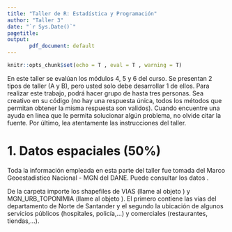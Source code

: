```yaml
---
title: "Taller de R: Estadística y Programación"
author: "Taller 3"
date: "`r Sys.Date()`"
pagetitle: 
output:
       pdf_document: default
---
```


<!-- Configuración de la consola de R -->
```r
knitr::opts_chunk$set(echo = T , eval = T , warning = T)
```

En este taller se evalúan los módulos 4, 5 y 6 del curso. Se presentan 2 tipos de taller (A y B), pero usted solo debe desarrollar 1 de ellos. Para realizar este trabajo, podrá hacer grupo de hasta tres personas. Sea creativo en su código (no hay una respuesta única, todos los métodos que permitan obtener la misma respuesta son validos). Cuando encuentre una ayuda en línea que le permita solucionar algún problema, no olvide citar la fuente. Por último, lea atentamente las instrucciones del taller.

<!------------------->
<!-- Instrucciones -->
<!------------------->

\section{Instrucciones}
\begin{itemize}
\item No seguir las instrucciones tiene una penalización del \textbf{10\%} de la nota total.
\item Al recibir el taller, uno de los integrantes del grupo debe crear un repositorio llamado \textbf{task-3} para almacenar las respuestas del taller. Este repositorio debe contener como mínimo las siguientes carpetas: \textbf{data}, \textbf{scr} y \textbf{views}. El usuario que crea el repositorio debe invitar como colaborador a los demas integrantes del grupo y al usuario \textcolor{cyan}{\href{https://github.com/eduard-martinez}{eduard-martinez}}.
\end{itemize}

<!-------------->
<!-- Taller A -->
<!-------------->
\begin{center} \textcolor{blue}{\section{Taller A}} \end{center}

# 1. Datos espaciales (50%)

Toda la información empleada en esta parte del taller fue tomada del Marco Geoestadistico Nacional - MGN del DANE. Puede consultar los datos \textcolor{cyan}{\href{https://geoportal.dane.gov.co/servicios/descarga-y-metadatos/descarga-mgn-marco-geoestadistico-nacional/}{aquí}}. 

\textbf{1.1. Importar datos espaciales}

\textbf{1.1.1} De la carpeta \textit{data/outpu} importe los shapefiles de VIAS (llame al objeto \textit{via}) y MGN_URB_TOPONIMIA (llame al objeto \textit{puntos}). El primero contiene las vías del departamento de Norte de Santander y el segundo la ubicación de algunos servicios públicos (hospitales, policía,...) y comerciales (restaurantes, tiendas,...). 



